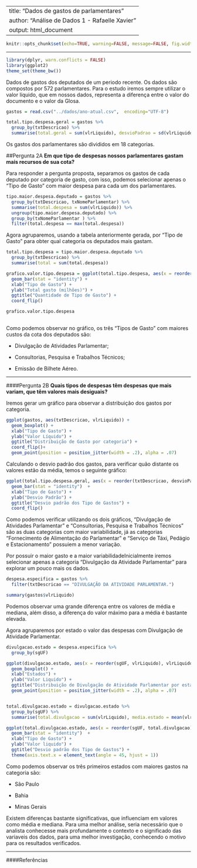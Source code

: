 
---
title: "Dados de gastos de parlamentares"
author: "Análise de Dados 1 - Rafaelle Xavier"
output: html_document
---

```r
knitr::opts_chunk$set(echo=TRUE, warning=FALSE, message=FALSE, fig.width=12, fig.height=6)
```

----

```r
library(dplyr, warn.conflicts = FALSE)
library(ggplot2)
theme_set(theme_bw())

```

Dados de gastos dos deputados de um periodo recente. Os dados são compostos por 572 parlamentares. Para o estudo iremos sempre utilizar o valor líquido, que em nossos dados, representa a diferença entre o valor do documento e o valor da Glosa.

```r
gastos = read.csv("../dados/ano-atual.csv",  encoding="UTF-8")
```

```r
total.tipo.despesa.geral = gastos %>% 
  group_by(txtDescricao) %>% 
  summarise(total.geral = sum(vlrLiquido), desvioPadrao = sd(vlrLiquido))
```

Os gastos dos parlamentares são divididos em 18 categorias.

##Pergunta 2A 
**Em que tipo de despesas nossos parlamentares gastam mais recursos de sua cota?**

Para responder a pergunta proposta, separamos os gastos de cada deputado por categoria de gasto, com isso, podemos selecionar apenas o "Tipo de Gasto" com maior despesa para cada um dos parlamentares.  

```r

tipo.maior.despesa.deputado = gastos %>% 
  group_by(txtDescricao, txNomeParlamentar) %>% 
  summarise(total.despesa = sum(vlrLiquido)) %>%
  ungroup(tipo.maior.despesa.deputado) %>%
  group_by(txNomeParlamentar ) %>% 
  filter(total.despesa == max(total.despesa))

```

Agora agruparemos, usando a tabela anteriormente gerada, por "Tipo de Gasto" para obter qual categoria os deputados mais gastam.

```r

total.tipo.despesa = tipo.maior.despesa.deputado %>%
  group_by(txtDescricao) %>%
  summarise(total = sum(total.despesa))

grafico.valor.tipo.despesa = ggplot(total.tipo.despesa, aes(x = reorder(txtDescricao, total/1e6),y = total/1e6)) +
  geom_bar(stat = "identity") +
  xlab("Tipo de Gasto") + 
  ylab("Total gasto (milhões)") +
  ggtitle("Quantidade de Tipo de Gasto") +
  coord_flip()

grafico.valor.tipo.despesa
         
```

Como podemos observar no gráfico, os três "Tipos de Gasto" com maiores custos da cota dos deputados são:

* Divulgação de Atividades Parlamentar;

* Consultorias, Pesquisa e Trabalhos Técnicos;
 
* Emissão de Bilhete Aéreo.

----

####Pergunta 2B
**Quais tipos de despesas têm despesas que mais variam, que têm valores mais desiguais?**

Iremos gerar um gráfico para observar a distribuição dos gastos por categoria. 

```r
ggplot(gastos, aes(txtDescricao, vlrLiquido)) + 
  geom_boxplot() + 
  xlab("Tipo de Gasto") + 
  ylab("Valor Líquido") + 
  ggtitle("Distribuição de Gasto por categoria") +
  coord_flip()+
  geom_point(position = position_jitter(width = .2), alpha = .07)

```

Calculando o desvio padrão dos gastos, para verificar quão distante os valores estão da média, temos o seguinte gráfico:

```r

ggplot(total.tipo.despesa.geral, aes(x = reorder(txtDescricao, desvioPadrao), y = desvioPadrao)) + 
  geom_bar(stat = "identity")  + 
  xlab("Tipo de Gasto") + 
  ylab("Desvio Padrão") +
  ggtitle("Desvio padrão dos Tipo de Gastos") +
  coord_flip()

```

Como podemos verificar utilizando os dois gráficos, "Divulgação de Atividades Parlamentar" e "Consultorias, Pesquisa e Trabalhos Técnicos" são as duas categorias com maior variabilidade, já as categorias "Fornecimento de Alimentação do Parlamentar" e "Serviço de Táxi, Pedágio e Estacionamento" possuiem a menor variação.

Por possuir o maior gasto e a maior variabilidadeInicialmente iremos selecionar apenas a categoria "Divulgação da Atividade Parlamentar" para explorar um pouco mais os dados.

```r
despesa.especifica = gastos %>% 
  filter(txtDescricao == "DIVULGAÇÃO DA ATIVIDADE PARLAMENTAR.")
```

``` r
summary(gastos$vlrLiquido)
```

Podemos observar uma grande diferença entre os valores de média e mediana, além disso, a diferença do valor máximo para a média é bastante elevada.

Agora agruparemos por estado o valor das despesas com Divulgação de Atividade Parlamentar.

```r
divulgacao.estado = despesa.especifica %>%
  group_by(sgUF)

ggplot(divulgacao.estado, aes(x = reorder(sgUF, vlrLiquido), vlrLiquido)) + 
  geom_boxplot() + 
  xlab("Estados") + 
  ylab("Valor Liquido") + 
  ggtitle("Distribuição de Divulgação de Atividade Parlamentar por estado") +
  geom_point(position = position_jitter(width = .2), alpha = .07)


total.divulgacao.estado = divulgacao.estado %>%
  group_by(sgUF) %>%
  summarise(total.divulgacao = sum(vlrLiquido), media.estado = mean(vlrLiquido))

ggplot(total.divulgacao.estado, aes(x = reorder(sgUF, total.divulgacao), y = total.divulgacao)) + 
  geom_bar(stat = "identity")  + 
  xlab("Tipo de Gasto") + 
  ylab("Valor liquido") +
  ggtitle("Desvio padrão dos Tipo de Gastos") + 
  theme(axis.text.x = element_text(angle = 45, hjust = 1))


```

Como podemos observar os três primeiros estados com maiores gastos na categoria são:

* São Paulo

* Bahia

* Minas Gerais
  
Existem diferenças bastante significativas, que influenciam em valores como média e mediana. Para uma melhor análise, seria necessário que o analista conhecesse mais profundamente o contexto e o significado das variaveis dos dados, para uma melhor investigação, conhecendo o motivo para os resultados verificados.

----

####Referências



